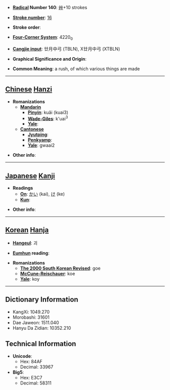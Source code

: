 * '''[[Wiktionary:Chinese radical index| Radical]] Number 140''': [[Wiktionary:Chinese radical index 艸|艸]]+10 strokes

* '''[[Wiktionary:Chinese total strokes index|Stroke number]]''': [[Wiktionary:Chinese total strokes index 16|16]]

* '''Stroke order''': 

* '''[[Wiktionary:Chinese four corner index|Four-Corner System]]''': 4220<sub>0</sub>

* '''[[Wiktionary:Chinese Cangjie index|Cangjie input]]''': 廿月中弓 (TBLN), X廿月中弓 (XTBLN)

* '''Graphical Significance and Origin''': 

* '''Common Meaning''': a rush, of which various things are made

----

== [[Chinese]] [[Hanzi]] ==

* '''Romanizations'''
** '''[[Mandarin]]'''
*** '''[[Pinyin]]''': kuǎi (kuai3)
*** '''[[Wade-Giles]]''': k'uai<sup>3</sup>
*** '''[[Yale]]''': 
** '''[[Cantonese]]'''
*** '''[[Jyutping]]''':
*** '''[[Penkyamp]]''': 
*** '''[[Yale]]''': gwaai2

* '''Other info''': 

----

== [[Japanese]] [[Kanji]] ==

* '''Readings'''
** '''[[On]]''': [[かい]] (kai), [[け]] (ke)
** '''[[Kun]]''': 

* '''Other info''':  

----

== [[Korean]] [[Hanja]] ==

* '''[[Hangeul]]''': 괴

* '''[[Eumhun]] reading''': 

* '''Romanizations'''
** '''[[The 2000 South Korean Revised Romanization|The 2000 South Korean Revised]]''': goe
** '''[[McCune-Reischauer]]''': koe
** '''[[Yale]]''': koy

----

== Dictionary Information ==

* KangXi: 1049.270
* Morobashi: 31601
* Dae Jaweon: 1511.040
* Hanyu Da Zidian: 10352.210

== Technical Information ==

* '''Unicode''':
** Hex: 84AF
** Decimal: 33967
* '''Big5''':
** Hex: E3C7
** Decimal: 58311